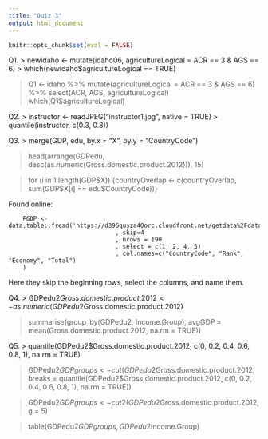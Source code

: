 ```yaml
---
title: "Quiz 3"
output: html_document
---
```


```r
knitr::opts_chunk$set(eval = FALSE)
```

Q1.
> newidaho <- mutate(idaho06, agricultureLogical = ACR == 3 & AGS == 6)
> which(newidaho$agricultureLogical == TRUE)

> Q1 <- idaho %>% mutate(agricultureLogical = ACR == 3 & AGS == 6) %>% select(ACR, AGS, agricultureLogical)
> which(Q1$agricultureLogical)

Q2.
> instructor <- readJPEG("instructor1.jpg", native = TRUE)
> quantile(instructor, c(0.3, 0.8))

Q3.
> merge(GDP, edu, by.x = "X", by.y = "CountryCode")

> head(arrange(GDPedu, desc(as.numeric(Gross.domestic.product.2012))), 15)


> for (i in 1:length(GDP$X)) {countryOverlap <- c(countryOverlap, sum(GDP$X[i] == edu$CountryCode))}

Found online:
        
        FGDP <- data.table::fread('https://d396qusza40orc.cloudfront.net/getdata%2Fdata%2FGDP.csv'
                                  , skip=4
                                  , nrows = 190
                                  , select = c(1, 2, 4, 5)
                                  , col.names=c("CountryCode", "Rank", "Economy", "Total")
        )
Here they skip the beginning rows, select the columns, and name them.

Q4. 
> GDPedu2$Gross.domestic.product.2012 <- as.numeric(GDPedu2$Gross.domestic.product.2012)

> summarise(group_by(GDPedu2, Income.Group), avgGDP = mean(Gross.domestic.product.2012, na.rm = TRUE))

Q5.
> quantile(GDPedu2$Gross.domestic.product.2012, c(0, 0.2, 0.4, 0.6, 0.8, 1), na.rm = TRUE)

> GDPedu2$GDPgroups <- cut(GDPedu2$Gross.domestic.product.2012, breaks = quantile(GDPedu2$Gross.domestic.product.2012, c(0, 0.2, 0.4, 0.6, 0.8, 1), na.rm = TRUE))

> GDPedu2$GDPgroups <- cut2(GDPedu2$Gross.domestic.product.2012, g = 5)

> table(GDPedu2$GDPgroups, GDPedu2$Income.Group)
